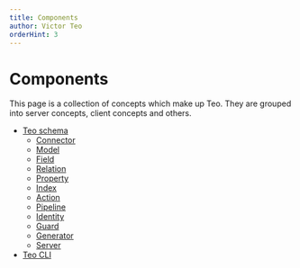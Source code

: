 ```yaml
---
title: Components
author: Victor Teo
orderHint: 3
---
```


# Components

This page is a collection of concepts which make up Teo. They are grouped
into server concepts, client concepts and others.

- [Teo schema](/concepts/components/teo-schema)
  - [Connector](/concepts/components/teo-schema/connector)
  - [Model](/concepts/components/teo-schema/model)
  - [Field](/concepts/components/teo-schema/field)
  - [Relation](/concepts/components/teo-schema/relation)
  - [Property](/concepts/components/teo-schema/property)
  - [Index](/concepts/components/teo-schema/index-concept)
  - [Action](/concepts/components/teo-schema/action)
  - [Pipeline](/concepts/components/teo-schema/pipeline)
  - [Identity](/concepts/components/teo-schema/identity)
  - [Guard](/concepts/components/teo-schema/guard)
  - [Generator](/concepts/components/teo-schema/generator)
  - [Server](/concepts/components/teo-schema/server)
- [Teo CLI](/concepts/components/teo-cli)
